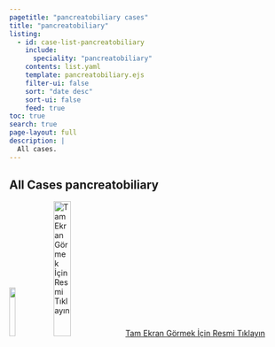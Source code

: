 ```yaml
---
pagetitle: "pancreatobiliary cases"
title: "pancreatobiliary"
listing:
  - id: case-list-pancreatobiliary
    include: 
      speciality: "pancreatobiliary"
    contents: list.yaml
    template: pancreatobiliary.ejs
    filter-ui: false
    sort: "date desc"
    sort-ui: false
    feed: true
toc: true
search: true
page-layout: full
description: |
  All cases.
---
```



## All Cases pancreatobiliary

![](./qrcodes/<%= item.reponame %>_qrcode.svg){width="15%"} [![Tam Ekran Görmek İçin Resmi Tıklayın](<%= item.screenshot %>){width="25%"}](<%= item.url %>) [Tam Ekran Görmek İçin Resmi Tıklayın](<%= item.url %>)



:::{#case-list-pancreatobiliary}
:::

